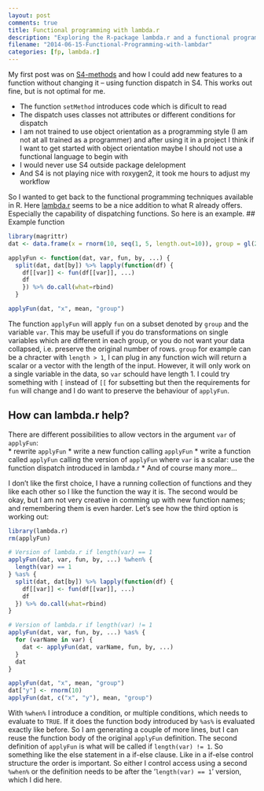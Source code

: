 ```yaml
---
layout: post
comments: true
title: Functional programming with lambda.r
description: "Exploring the R-package lambda.r and a functional programming style for data manipulation."
filename: "2014-06-15-Functional-Programming-with-lambdar"
categories: [fp, lambda.r]
---
```


My first post was on [S4-methods](/Introducing-S4-Methods/) and how I could add new features to a function without changing it -- using function dispatch in S4. This works out fine, but is not optimal for me. 

- The function `setMethod` introduces code which is dificult to read
- The dispatch uses classes not attributes or different conditions for dispatch
- I am not trained to use object orientation as a programming style (I am not at all trained as a programmer) and after using it in a project I think if I want to get started with object orientation maybe I should not use a functional language to begin with
- I would never use S4 outside package delelopment
- And S4 is not playing nice with roxygen2, it took me hours to adjust my workflow

So I wanted to get back to the functional programming techniques available in R. Here [lambda.r](http://cran.r-project.org/web/packages/lambda.r/index.html) seems to be a nice addition to what R already offers. Especially the capability of dispatching functions. So here is an example.
<!--more-->
## Example function

```r
library(magrittr)
dat <- data.frame(x = rnorm(10, seq(1, 5, length.out=10)), group = gl(2, 5))

applyFun <- function(dat, var, fun, by, ...) {
  split(dat, dat[by]) %>% lapply(function(df) {
    df[[var]] <- fun(df[[var]], ...)
    df
    }) %>% do.call(what=rbind)
  }

applyFun(dat, "x", mean, "group")
```

The function `applyFun` will apply `fun` on a subset denoted by `group` and the variable `var`. This may be usefull if you do transformations on single variables which are different in each group, or you do not want your data collapsed, i.e. preserve the original number of rows. `group` for example can be a chracter with `length > 1`, I can plug in any function wich will return a scalar or a vector with the length of the input. However, it will only work on a single variable in the data, so `var` schould have length 1. I could try something with `[` instead of `[[` for subsetting but then the requirements for `fun` will change and I do want to preserve the behaviour of `applyFun`.

## How can lambda.r help?

There are different possibilities to allow vectors in the argument `var` of `applyFun`:       
* rewrite `applyFun`
* write a new function calling `applyFun`
* write a function called `applyFun` calling the version of `applyFun` where `var` is a scalar: use the function dispatch introduced in lambda.r
* And of course many more...

I don't like the first choice, I have a running collection of functions and they like each other so I like the function the way it is. The second would be okay, but I am not very creative in comming up with new function names; and remembering them is even harder. Let's see how the third option is working out:

```r
library(lambda.r)
rm(applyFun)

# Version of lambda.r if length(var) == 1
applyFun(dat, var, fun, by, ...) %when% {
  length(var) == 1
} %as% {
  split(dat, dat[by]) %>% lapply(function(df) {
    df[[var]] <- fun(df[[var]], ...)
    df
  }) %>% do.call(what=rbind)
}

# Version of lambda.r if length(var) != 1
applyFun(dat, var, fun, by, ...) %as% {
  for (varName in var) {
    dat <- applyFun(dat, varName, fun, by, ...)
  }
  dat
}

applyFun(dat, "x", mean, "group")
dat["y"] <- rnorm(10)
applyFun(dat, c("x", "y"), mean, "group")
```

With `%when%` I introduce a condition, or multiple conditions, which needs to evaluate to `TRUE`. If it does the function body introduced by `%as%` is evaluated exactly like before. So I am generating a couple of more lines, but I can reuse the function body of the original `applyFun` definition. The second definition of `applyFun` is what will be called if `length(var) != 1`. So something like the else statement in a if-else clause. Like in a if-else control structure the order is important. So either I control access using a second `%when%` or the definition needs to be after the '`length(var) == 1`' version, which I did here.